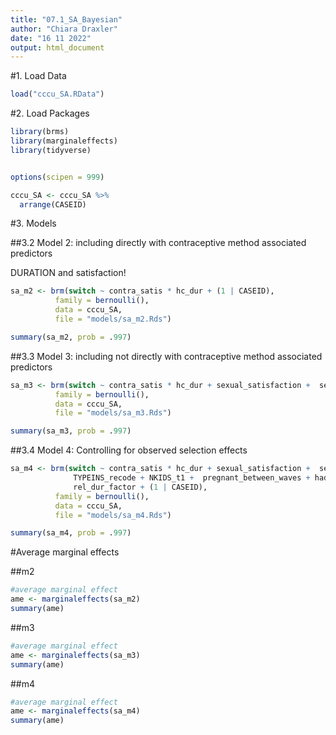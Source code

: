 ```yaml
---
title: "07.1_SA_Bayesian"
author: "Chiara Draxler"
date: "16 11 2022"
output: html_document
---
```


#1. Load Data
```r

load("cccu_SA.RData")
```


#2. Load Packages
```r
library(brms)
library(marginaleffects)
library(tidyverse)


options(scipen = 999)
```

```r
cccu_SA <- cccu_SA %>%
  arrange(CASEID)
```

#3. Models


##3.2 Model 2: including directly with contraceptive method associated predictors

DURATION and satisfaction!

```r
sa_m2 <- brm(switch ~ contra_satis * hc_dur + (1 | CASEID),
          family = bernoulli(),
          data = cccu_SA,
          file = "models/sa_m2.Rds")

summary(sa_m2, prob = .997)
```


##3.3 Model 3: including not directly with contraceptive method associated predictors
```r
sa_m3 <- brm(switch ~ contra_satis * hc_dur + sexual_satisfaction +  sex_freq +(1 | CASEID),
          family = bernoulli(),
          data = cccu_SA,
          file = "models/sa_m3.Rds")

summary(sa_m3, prob = .997)
```

##3.4 Model 4: Controlling for observed selection effects
```r

sa_m4 <- brm(switch ~ contra_satis * hc_dur + sexual_satisfaction +  sex_freq + AGE + DEGREE_recode + POVRATE + HLTHPROB_recode + MEDPROB_recode + GAPINS_recode +
              TYPEINS_recode + NKIDS_t1 +  pregnant_between_waves + had_baby_between_waves+ Avoid_r + FEELPG_recode +
              rel_dur_factor + (1 | CASEID),
          family = bernoulli(),
          data = cccu_SA,
          file = "models/sa_m4.Rds")

summary(sa_m4, prob = .997)
```


#Average marginal effects

##m2
```r
#average marginal effect
ame <- marginaleffects(sa_m2)
summary(ame)
```

##m3
```r
#average marginal effect
ame <- marginaleffects(sa_m3)
summary(ame)
```

##m4
```r
#average marginal effect
ame <- marginaleffects(sa_m4)
summary(ame)

```


